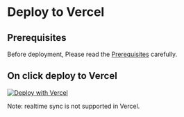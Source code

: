 # Deploy to Vercel

## Prerequisites

Before deployment, Please read the [Prerequisites](/self-hosted/prerequisites) carefully.

## On click deploy to Vercel

[![Deploy with Vercel](https://vercel.com/button)](https://vercel.com/new/clone?repository-url=https://github.com/penxio/penx&env=NEXTAUTH_SECRET,DATABASE_URL,REDIS_URL&project-name=penx&repository-name=penx&root-directory=apps/web&install-command=pnpm%20install&build-command=cd%20../..%20&&%20npx%20turbo%20run%20build%20--filter=web...&ignore-command=npx%20turbo-ignore)

Note: realtime sync is not supported in Vercel.
